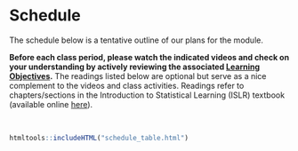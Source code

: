 # Schedule {-}

The schedule below is a tentative outline of our plans for the module.

**Before each class period, please watch the indicated videos and check on your understanding by actively reviewing the associated [Learning Objectives](learning-objectives.html).** The readings listed below are optional but serve as a nice complement to the videos and class activities. Readings refer to chapters/sections in the Introduction to Statistical Learning (ISLR) textbook (available online [here](https://www.statlearning.com/s/ISLR-Seventh-Printing-xwa7.pdf)).

<br>

```r
htmltools::includeHTML("schedule_table.html")
```
